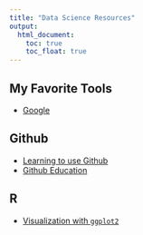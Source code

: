 ```yaml
---
title: "Data Science Resources"
output: 
  html_document:
    toc: true
    toc_float: true
---
```


## My Favorite Tools

- [Google](https://www.google.com)


## Github

- [Learning to use Github](https://p8105.com/git.html)
- [Github Education](https://education.github.com)


## R

- [Visualization with `ggplot2`](z_visualization_pt1.html)
